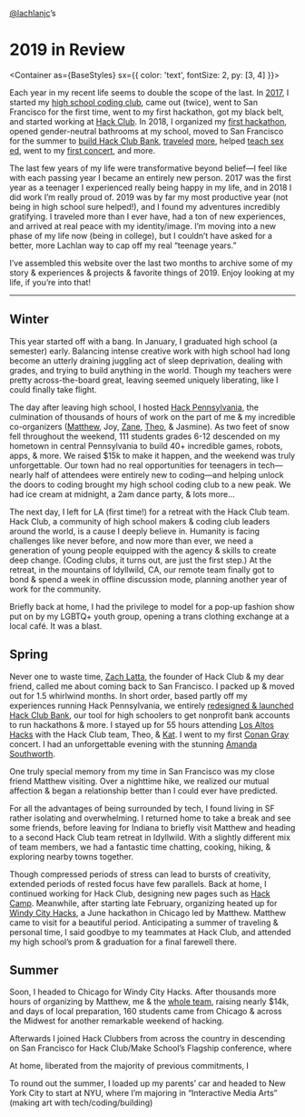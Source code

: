 
<Banner>

<Container variant="wide">

[@lachlanjc](https://lachlanjc.com)’s

# 2019 <span>in Review</span>

</Container>

</Banner>

<Container as={BaseStyles} sx={{ color: 'text', fontSize: 2, py: [3, 4] }}>

Each year in my recent life seems to double the scope of the last. In
[2017](https://lachlanjc.me/2017), I started my [high school coding
club](https://twitter.com/zachlatta/status/955522122750701568?s=20), came out
(twice), went to San Francisco for the first time, went to my first hackathon,
got my black belt, and started working at [Hack Club](https://hackclub.com). In
2018, I organized my [first hackathon](https://hackhappyvalley.com), opened
gender-neutral bathrooms at my school, moved to San Francisco for the summer to
[build Hack Club
Bank](https://medium.com/hackclub/a-bank-for-student-hackers-e5d894ea5375),
[traveled](https://hackchicago.io)
[more](https://www.instagram.com/p/BmI9vIqnRqP/), helped [teach sex
ed](https://gasp.netlify.com), went to my [first
concert](https://www.instagram.com/p/Bop7pA2nova/), and more.

The last few years of my life were transformative beyond belief—I feel like with
each passing year I became an entirely new person. 2017 was the first year as a
teenager I experienced really being happy in my life, and in 2018 I did work I’m
really proud of. 2019 was by far my most productive year (not being in high
school sure helped!), and I found my adventures incredibly gratifying. I
traveled more than I ever have, had a ton of new experiences, and arrived at
real peace with my identity/image. I’m moving into a new phase of my life now
(being in college), but I couldn’t have asked for a better, more Lachlan way to
cap off my real “teenage years.”

I’ve assembled this website over the last two months to archive some of my story
& experiences & projects & favorite things of 2019. Enjoy looking at my life, if
you’re into that!

---

## Winter

This year started off with a bang. In January, I graduated high school (a
semester) early. Balancing intense creative work with high school had long
become an utterly draining juggling act of sleep deprivation, dealing with
grades, and trying to build anything in the world. Though my teachers were
pretty across-the-board great, leaving seemed uniquely liberating, like I could
finally take flight.

The day after leaving high school, I hosted [Hack
Pennsylvania](https://hackpenn.com), the culmination of thousands of hours of
work on the part of me & my incredible co-organizers
([Matthew](https://matthewstanciu.me/), Joy, [Zane](https://zane.sh/),
[Theo](https://tmb.sh/), & Jasmine). As two feet of snow fell throughout the
weekend, 111 students grades 6-12 descended on my hometown in central
Pennsylvania to build 40+ incredible games, robots, apps, & more. We raised \$15k
to make it happen, and the weekend was truly unforgettable. Our town had no real
opportunities for teenagers in tech—nearly half of attendees were entirely new
to coding—and helping unlock the doors to coding brought my high school coding
club to a new peak. We had ice cream at midnight, a 2am dance party, & lots
more…

The next day, I left for LA (first time!) for a retreat with the Hack Club team.
Hack Club, a community of high school makers & coding club leaders around the
world, is a cause I deeply believe in. Humanity is facing challenges like never
before, and now more than ever, we need a generation of young people equipped
with the agency & skills to create deep change. (Coding clubs, it turns out, are
just the first step.) At the retreat, in the mountains of Idyllwild, CA, our
remote team finally got to bond & spend a week in offline discussion mode,
planning another year of work for the community.

Briefly back at home, I had the privilege to model for a pop-up fashion show put
on by my LGBTQ+ youth group, opening a trans clothing exchange at a local café.
It was a blast.

## Spring

Never one to waste time, [Zach Latta](https://zachlatta.com/), the founder of
Hack Club & my dear friend, called me about coming back to San Francisco. I
packed up & moved out for 1.5 whirlwind months. In short order, based partly off
my experiences running Hack Pennsylvania, we entirely [redesigned & launched
Hack Club Bank](https://hackclub.com/bank/), our tool for high schoolers to get
nonprofit bank accounts to run hackathons & more. I stayed up for 55 hours
attending [Los Altos Hacks](https://www.losaltoshacks.com/) with the Hack Club
team, Theo, & [Kat](https://katmh.com). I went to my first [Conan
Gray](https://g.co/kgs/v6vw2S) concert. I had an unforgettable evening with the
stunning [Amanda Southworth](https://twitter.com/amndasuthwrth).

One truly special memory from my time in San Francisco was my close friend
Matthew visiting. Over a nighttime hike, we realized our mutual affection &
began a relationship better than I could ever have predicted.

For all the advantages of being surrounded by tech, I found living in SF rather
isolating and overwhelming. I returned home to take a break and see some
friends, before leaving for Indiana to briefly visit Matthew and heading to a
second Hack Club team retreat in Idyllwild. With a slightly different mix of
team members, we had a fantastic time chatting, cooking, hiking, & exploring
nearby towns together.

Though compressed periods of stress can lead to bursts of creativity, extended
periods of rested focus have few parallels. Back at home, I continued working
for Hack Club, designing new pages such as [Hack
Camp](https://hackclub.com/camp/). Meanwhile, after starting late February,
organizing heated up for [Windy City Hacks](https://windyhacks.com), a June
hackathon in Chicago led by Matthew. Matthew came to visit for a beautiful
period. Anticipating a summer of traveling & personal time, I said goodbye to my
teammates at Hack Club, and attended my high school’s prom & graduation for a
final farewell there.

## Summer

Soon, I headed to Chicago for Windy City Hacks. After thousands more hours of
organizing by Matthew, me & the [whole
team](https://2019.windyhacks.com/#leadership), raising nearly \$14k, and days of
local preparation, 160 students came from Chicago & across the Midwest for
another remarkable weekend of hacking.

Afterwards I joined Hack Clubbers from across the country in descending on San
Francisco for Hack Club/Make School’s Flagship conference, where

At home, liberated from the majority of previous commitments, I

To round out the summer, I loaded up my parents’ car and headed to New York City
to start at NYU, where I’m majoring in “Interactive Media Arts” (making art with
tech/coding/building)

</Container>
